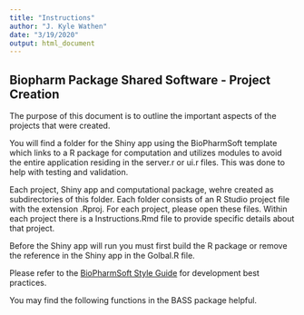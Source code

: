 ```yaml
---
title: "Instructions"
author: "J. Kyle Wathen"
date: "3/19/2020"
output: html_document
---
```

## Biopharm Package Shared Software - Project Creation
The purpose of this document is to outline the important aspects of the projects that were created.  

You will find a folder for the Shiny app using the BioPharmSoft template which links to a R package for computation and utilizes modules to avoid the entire application residing in the server.r or ui.r files.  This was done to help with testing and validation.  

Each project, Shiny app and computational package,  wehre created as subdirectories of this folder.  Each folder consists of an R Studio project file with the extension .Rproj.  For each project, please open these files. Within each project there is a Instructions.Rmd file to provide specific details about that project. 

Before the Shiny app will run you must first build the R package or remove the reference in the Shiny app in the Golbal.R file. 

Please refer to the [BioPharmSoft Style Guide](https://biopharmsoftgrp.github.io/BioPharmSoftRStyleGuide/) for development best practices.

You may find the following functions in the BASS package helpful.

